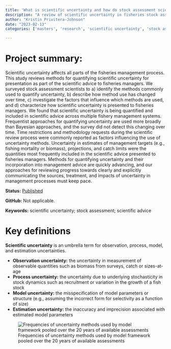 ```yaml
---
title: 'What is scientific uncertainty and how do stock assessment scientists quantify it?'
description: "A review of scientific uncertainty in fisheries stock assessment"
author: "Kristin Privitera-Johnson"
date: "2023-02-13"
categories: ['masters', 'research', 'scientific uncertainty', 'stock assessment', 'scientific advice', 'SAFS']

---
```


# Project summary:

Scientific uncertainty affects all parts of the fisheries management process. This study reviews methods for quantifying scientific uncertainty for presentation as part of the scientific advice to fisheries managers. We surveyed stock assessment scientists to a) identify the methods commonly used to quantify uncertainty, b) describe how method use has changed over time, c) investigate the factors that influence which methods are used, and d) characterize how scientific uncertainty is presented to fisheries managers. We found that scientific uncertainty is being quantified and included in scientific advice across multiple fishery management systems. Frequentist approaches for quantifying uncertainty are used more broadly than Bayesian approaches, and the survey did not detect this changing over time. Time restrictions and methodology requests during the scientific review process were commonly reported as factors influencing the use of uncertainty methods. Uncertainty in estimates of management targets (e.g., fishing mortality or biomass), projections, and catch limits were the quantities most frequently included in the scientific advice presented to fisheries managers. Methods for quantifying uncertainty and their incorporation into management advice are quickly advancing, and our approaches for reviewing progress towards clearly and explicitly communicating the sources, treatment, and impacts of uncertainty in management processes must keep pace.

**Status:** [Published](https://www.sciencedirect.com/science/article/pii/S0165783620300205?via%3Dihub)

**GitHub:** Not applicable.

**Keywords:** scientific uncertainty; stock assessment; scientific advice

# Key definitions

**Scientific uncertainty** is an umbrella term for observation, process, model, and estimation uncertainties.

- **Observation uncertainty:** the uncertainty in measurement of observable quantities such as biomass from surveys, catch or sizes-at-age
- **Process uncertainty:** the uncertainty due to underlying stochasticity in stock dynamics such as recruitment or variation in the growth of a fish stock
- **Model uncertainty:** the misspecification of model parameters or structure (e.g., assuming the incorrect form for selectivity as a function of size)
- **Estimation uncertainty:** the inaccuracy and imprecision associated with estimated model parameters

![Frequencies of uncertainty methods used by model framework pooled over the 20 years of available assessments](ch1figure.png)